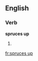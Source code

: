 ==English==

===Verb===
'''spruces up'''

# {{third-person singular of|spruce up}}

[[fr:spruces up]]